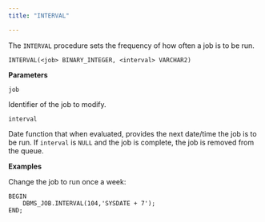 ```yaml
---
title: "INTERVAL"

---
```


The `INTERVAL` procedure sets the frequency of how often a job is to be run.

```text
INTERVAL(<job> BINARY_INTEGER, <interval> VARCHAR2)
```

**Parameters**

`job`

 Identifier of the job to modify.

`interval`

 Date function that when evaluated, provides the next date/time the job is to be run. If `interval` is `NULL` and the job is complete, the job is removed from the queue.

**Examples**

Change the job to run once a week:

```text
BEGIN
    DBMS_JOB.INTERVAL(104,'SYSDATE + 7');
END;
```
